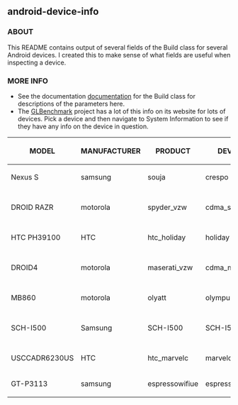 == android-device-info ==

=== ABOUT ===
This README contains output of several fields of the Build class for several Android devices. I created this to make sense of what fields are useful when inspecting a device.

=== MORE INFO ===
* See the documentation [https://developer.android.com/reference/android/os/Build.html documentation] for the Build class for descriptions of the parameters here.
* The [http://www.glbenchmark.com/result.jsp GLBenchmark] project has a lot of this info on its website for lots of devices. Pick a device and then navigate to System Information to see if they have any info on the device in question.

{| class="wikitable"
! MODEL
! MANUFACTURER
! PRODUCT
! DEVICE
! DISPLAY
! BOARD
! HARDWARE
|-
|Nexus S
|samsung
|souja
|crespo
|GTJ61
|herring
|herring
|-
|DROID RAZR
|motorola
|spyder_vzw
|cdma_spyder
|6.5.1-167_DHD-14_M3-8
|spyder
|mapphone_cdma
|-
|HTC PH39100
|HTC
|htc_holiday
|holiday
|GRJ22
|holiday
|holiday
|-
|DROID4
|motorola
|maserati_vzw
|cdma_maserati
|6.5.1_167_DR4-1_M1-219
|maserati
|mapphone_cdma
|-
|MB860
|motorola
|olyatt
|olympus
|4.5.141
|olympus
|olympus
|-
|SCH-I500
|Samsung
|SCH-I500
|SCH-I500
|GINGERBREAD.EH03
|SCH-I500
|atlas
|-
|USCCADR6230US
|HTC
|htc_marvelc
|marvelc
|GRJ22
|marvelc
|marvelc
|-
|GT-P3113
|samsung
|espressowifiue
|espressowifi
|IML74K.P3113UEALD3
|piranha
|espresso
|}